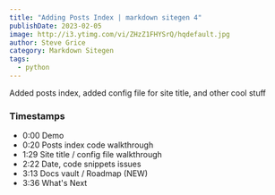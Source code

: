 ```yaml
---
title: "Adding Posts Index | markdown sitegen 4"
publishDate: 2023-02-05
image: http://i3.ytimg.com/vi/ZHzZ1FHYSrQ/hqdefault.jpg
author: Steve Grice
category: Markdown Sitegen
tags:
  - python
---
```


Added posts index, added config file for site title, and other cool stuff


<BlogYoutubeVideo videoId="ZHzZ1FHYSrQ" />

### Timestamps

- 0:00 Demo
- 0:20 Posts index code walkthrough
- 1:29 Site title / config file walkthrough
- 2:22 Date, code snippets issues
- 3:13 Docs vault / Roadmap (NEW)
- 3:36 What's Next
